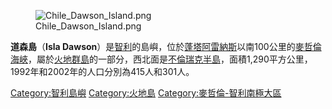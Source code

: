 [[Image:Chile_Dawson_Island.png|thumb]]

'''道森島'''（'''Isla Dawson'''）是[[智利|智利]]的島嶼，位於[[蓬塔阿雷納斯|蓬塔阿雷納斯]]以南100公里的[[麥哲倫海峽|麥哲倫海峽]]，屬於[[火地群島|火地群島]]的一部分，西北面是[[不倫瑞克半島|不倫瑞克半島]]，面積1,290平方公里，1992年和2002年的人口分別為415人和301人。

{{coord|53|58|12|S|70|34|48|W|source:frwiki|display=title}}

{{DEFAULTSORT:Dawson}}
[[Category:智利島嶼|Category:智利島嶼]]
[[Category:火地島|Category:火地島]]
[[Category:麥哲倫-智利南極大區|Category:麥哲倫-智利南極大區]]

{{Chile-stub}}